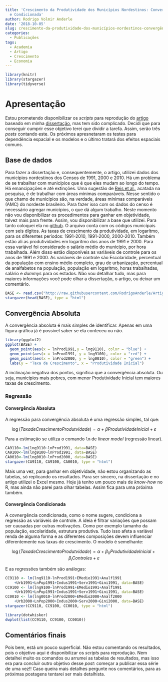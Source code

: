 ---
title: 'Crescimento da Produtividade dos Municípios Nordestinos: Convergência Absoluta
  e Condicionada'
author: Rodrigo Volmir Anderle
date: '2018-10-05'
slug: crescimento-da-produtividade-dos-municípios-nordestinos-convergência-absoluta-e-condicionada
categories:
  - Publicações
tags:
  - Academia
  - Artigo
  - Crescimento
  - Economia
---

```{r, echo=FALSE, message=F}
library(knitr)
library(stargazer)
library(tidyverse)
```

# Apresentação

  Estou prometendo disponibilizar os *scripts* para reprodução do [artigo](https://www.revistaaber.org.br/rberu/article/view/233) baseado em minha [dissertação](https://repositorio.ufpe.br/handle/123456789/13903), mas tem sido complicado. Decidi que para conseguir cumprir esse objetivo terei que dividir a tarefa. Assim, serão três *posts* contando este. Os próximos apresnetaram os testes para dependência espacial e os modelos e o último tratará dos efeitos espaciais comuns.

## Base de dados

  Para fazer a dissertação e, consequentemente, o artigo, utilizei dados dos municípios nordestinos dos Censos de 1991, 2000 e 2010. Há um problema de se trabalhar com municípios que é que eles mudam ao longo do tempo. Há emancipações e até extinções. Uma sugestão de [Reis et al.](https://www.ufmg.br/rededemuseus/crch/simposio/REIS_EUSTAQUIO_JOSE_R_ET_AL.pdf), acatada na pesquisa, é de trabalhar com áreas mínimas comparáveis. Nesse sentido o que chamo de municípios são, na verdade, áreas mínimas comparáveis (AMC) do nordeste brasileiro.
  Para fazer isso com os dados do censo é necessário agregar municípios, o que dá algum trabalho. Neste momento não vou disponibilizar os procedimentos para ganhar em objetividade, talvez mais para frente. Assim, vou disponibilizar a base que utilizei. Para tanto coloquei ela no [github]("http://raw.githubusercontent.com/RodrigoAnderle/Artigos-Reproduz-veis/master/Fatores%20Espaciais%20Comuns%20(RBERU)/NE1991.csv"). O arquivo conta com os códigos municípais com seis dígitos. As taxas de crescimento da produtividade, em logarítmo, para os diferentes períodos: 1991-2010, 1991-2000, 2000-2010. Também estão ali as produtividades em logaritmo dos anos de 1991 e 2000. Para essa variável foi considerado o salário médio do município, por hora trabalhada. Além disso estão disponíveis as variáveis de controle para os anos de 1991 e 2000. As variáveis de controle são Escolaridade, percentual da população com ensino médio completo, grau de urbanização, percentual de analfabetos na população, população em logaritmo, horas trabalhadas, salário e *dummys* para os estados. Não vou detalhar tudo, mas para maiores informações você pode olhar a dissertação, o artigo, ou deixar um comentário.

```{r, results = 'asis'}
BASE <- read.csv("http://raw.githubusercontent.com/RodrigoAnderle/Artigos-Reproduz-veis/master/Fatores%20Espaciais%20Comuns%20(RBERU)/NE1991.csv", header = T)
stargazer(head(BASE), type = "html")
```

## Convergência Absoluta

  A convergência absoluta é mais simples de identificar. Apenas em uma figura gráfica já é possível saber se ela conteceu ou não.
  
```{r}
library(ggplot2)
ggplot(BASE) + 
  geom_point(aes(x = lnProd1991,y = lng9110), color = "blue") +
  geom_point(aes(x = lnProd1991, y = lng9100), color = "red") +
  geom_point(aes(x = lnProd2000, y = lng0010), color = "green") +
  labs(y = "Taxa de Crescimento", x = "Produtividade Inicial")

```
  
  A inclinação negativa dos pontos, significa que a convergência absoluta. Ou seja, municípios mais pobres, com menor Produtividade Inicial tem maiores taxas de crescimento. 
  
### Regressão

#### Convergência Absoluta

  A regressão para convergência absoluta é uma regressão simples, tal que:
  
  $$\log(Taxa de Crescimento Produtvidade) = \alpha + \beta Produtividade Inicial + \varepsilon  $$
  
  Para a estimação se utiliza o comando `lm` de *linear model* (regressão linear).
  
```{r, results = 'asis'}
CA9110<-lm(lng9110~lnProd1991, data=BASE)
CA9100<-lm(lng9100~lnProd1991, data=BASE)
CA0010<-lm(lng0010~lnProd2000, data=BASE)
stargazer(CA9110, CA9100, CA0010, type = "html")
```
  
  Mais uma vez, para ganhar em objetividade, não estou organizando as tabelas, só replicando os resultados. Para ser sincero, na dissertação e no artigo utilizei o Excel mesmo. Hoje já tenho um pouco mais de *know-how* no R, mas ainda não parei para olhar tabelas. Assim fica para uma próxima também.

#### Convergência Condicionada

  A covnergência condicionada, como o nome sugere, condiciona a regressão as variáveis de controle. A ideia é filtrar variações que possam ser causadas por outras motivações. Como por exemplo tamanho da população, escolaridade, estrutura produtiva. Tudo isso afeta a variável renda de alguma forma e as diferentes composições devem influenciar diferentemente nas taxas de crescimento.
  O modelo é semelhante:
  
  $$\log(Taxa de Crescimento Produtvidade) = \alpha + \beta_0 Produtividade Inicial + \beta_iControles + \varepsilon  $$
  
  E as regressões também são análogas:
  
```{r, error = F, warning = FALSE}
CC9110 <- lm(lng9110~lnProd1991+EMedio1991+Analf1991
	+Urb1991+LnPop1991+Indus1991+Serv1991+Gini1991, data=BASE)
CC9100 <- lm(lng9100~lnProd1991+EMedio1991+Analf1991
	+Urb1991+LnPop1991+Indus1991+Serv1991+Gini1991, data=BASE)
CC0010 <- lm(lng0010~lnProd2000+EMedio2000+Analf2000
	+Urb2000+LnPop2000+Indus2000+Serv2000+Gini2000, data=BASE)
stargazer(CC9110, CC9100, CC0010, type = "html")
```

```{r}
library(dotwhisker)
dwplot(list(CC9110, CC9100, CC0010))
```


## Comentários finais

  Pois bem, está um pouco superficial. Não estou comentando os resultados, pois o objetivo aqui é disponibilizar os *scripts* para reprodução. Nem detalhei muito os comandos ou arrumei as tabelas de resultados, mas isso era para concluir outro objetivo desse *post*: começar a publicar essa série de uma vez!!
  Caso queira mais detalhes pergunte nos comentários, para as próximas postagens tentarei ser mais detalhista.
  
  
